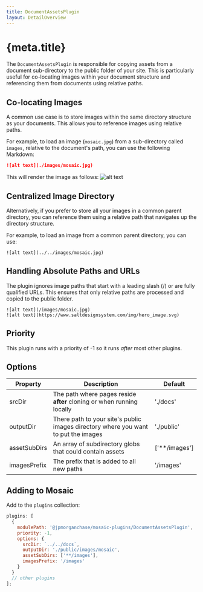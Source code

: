 ```yaml
---
title: DocumentAssetsPlugin
layout: DetailOverview
---
```


# {meta.title}

The `DocumentAssetsPlugin` is responsible for copying assets from a document sub-directory to the public folder of your site. This is particularly useful for co-locating images within your document structure and referencing them from documents using relative paths.

## Co-locating Images

A common use case is to store images within the same directory structure as your documents. This allows you to reference images using relative paths.

For example, to load an image (`mosaic.jpg`) from a sub-directory called `images`, relative to the document's path, you can use the following Markdown:

```markdown
![alt text](./images/mosaic.jpg)
```

This will render the image as follows:
![alt text](./images/mosaic.jpg)

## Centralized Image Directory

Alternatively, if you prefer to store all your images in a common parent directory, you can reference them using a relative path that navigates up the directory structure.

For example, to load an image from a common parent directory, you can use:

```
![alt text](../../images/mosaic.jpg)
```

## Handling Absolute Paths and URLs

The plugin ignores image paths that start with a leading slash (/) or are fully qualified URLs. This ensures that only relative paths are processed and copied to the public folder.

```
![alt text](/images/mosaic.jpg)
![alt text](https://www.saltdesignsystem.com/img/hero_image.svg)
```

## Priority

This plugin runs with a priority of -1 so it runs _after_ most other plugins.

## Options

| Property     | Description                                                                        | Default       |
| ------------ | ---------------------------------------------------------------------------------- | ------------- |
| srcDir       | The path where pages reside **after** cloning or when running locally              | './docs'      |
| outputDir    | There path to your site's public images directory where you want to put the images | './public'    |
| assetSubDirs | An array of subdirectory globs that could contain assets                           | ['**/images'] |
| imagesPrefix | The prefix that is added to all new paths                                          | '/images'     |

## Adding to Mosaic

Add to the `plugins` collection:

```js
plugins: [
  {
    modulePath: '@jpmorganchase/mosaic-plugins/DocumentAssetsPlugin',
    priority: -1,
    options: {
      srcDir: `../../docs`,
      outputDir: './public/images/mosaic',
      assetSubDirs: ['**/images'],
      imagesPrefix: '/images'
    }
  }
  // other plugins
];
```
